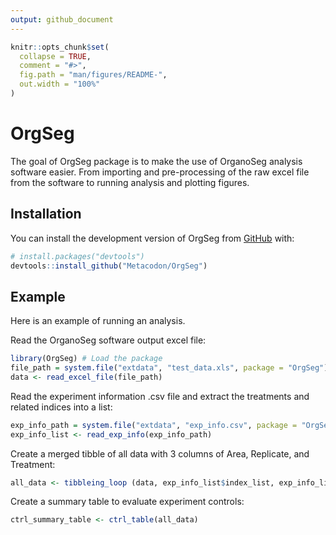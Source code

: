 ```yaml
---
output: github_document
---
```


<!-- README.md is generated from README.Rmd. Please edit that file -->

```r
knitr::opts_chunk$set(
  collapse = TRUE,
  comment = "#>",
  fig.path = "man/figures/README-",
  out.width = "100%"
)
```

# OrgSeg

<!-- badges: start -->
<!-- badges: end -->

The goal of OrgSeg package is to make the use of OrganoSeg analysis software easier. From importing and pre-processing of the raw excel file from the software to running analysis and plotting figures.

## Installation

You can install the development version of OrgSeg from [GitHub](https://github.com/) with:

``` r
# install.packages("devtools")
devtools::install_github("Metacodon/OrgSeg")
```

## Example

Here is an example of running an analysis.

Read the OrganoSeg software output excel file:

```r
library(OrgSeg) # Load the package
file_path = system.file("extdata", "test_data.xls", package = "OrgSeg") # Path to the OrganoSeg output excel file. Here we've provided an example data file included in the package that you can access the path with system.file("extdata", "test_data.xls", package = "OrgSeg").
data <- read_excel_file(file_path)
```

Read the experiment information .csv file and extract the treatments and related indices into a list:

```r
exp_info_path = system.file("extdata", "exp_info.csv", package = "OrgSeg") # Path to the experiment information .csv file. Here we've provided an example experiment information .csv file included in the package that you can access the path with system.file("extdata", "test_data.xls", package = "OrgSeg").
exp_info_list <- read_exp_info(exp_info_path)
```

Create a merged tibble of all data with 3 columns of Area, Replicate, and Treatment:

```r
all_data <- tibbleing_loop (data, exp_info_list$index_list, exp_info_list$treatments)
```

Create a summary table to evaluate experiment controls:

```r
ctrl_summary_table <- ctrl_table(all_data)
```
